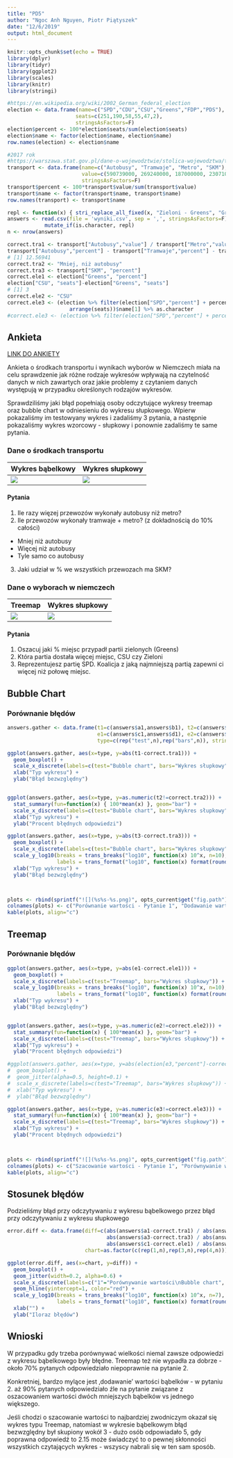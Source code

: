 ```yaml
---
title: "PD5"
author: "Ngoc Anh Nguyen, Piotr Piątyszek"
date: "12/6/2019"
output: html_document
---
```


```r
knitr::opts_chunk$set(echo = TRUE)
library(dplyr)
library(tidyr)
library(ggplot2)
library(scales)
library(knitr)
library(stringi)

#https://en.wikipedia.org/wiki/2002_German_federal_election
election <- data.frame(name=c("SPD","CDU","CSU","Greens","FDP","PDS"),
                      seats=c(251,190,58,55,47,2),
                      stringsAsFactors=F)
election$percent <- 100*election$seats/sum(election$seats)
election$name <- factor(election$name, election$name)
row.names(election) <- election$name

#2017 rok
#https://warszawa.stat.gov.pl/dane-o-wojewodztwie/stolica-wojewodztwa/transport/
transport <- data.frame(name=c("Autobusy", "Tramwaje", "Metro", "SKM"),
                        value=c(590739000, 269240000, 187000000, 23071000),
                        stringsAsFactors=F)
transport$percent <- 100*transport$value/sum(transport$value)
transport$name <- factor(transport$name, transport$name)
row.names(transport) <- transport$name

repl <- function(x) { stri_replace_all_fixed(x, "Zieloni - Greens", "Greens") }
answers <- read.csv(file = 'wyniki.csv', sep = ',', stringsAsFactors=F) %>%
            mutate_if(is.character, repl)
n <- nrow(answers)

correct.tra1 <- transport["Autobusy","value"] / transport["Metro","value"]
transport["Autobusy","percent"] - transport["Tramwaje","percent"] - transport["Metro","percent"]
# [1] 12.56941
correct.tra2 <- "Mniej, niż autobusy"
correct.tra3 <- transport["SKM", "percent"]
correct.ele1 <- election["Greens", "percent"]
election["CSU", "seats"]-election["Greens", "seats"]
# [1] 3
correct.ele2 <- "CSU"
correct.ele3 <- (election %>% filter(election["SPD","percent"] + percent > 50, name!="SPD") %>%
                    arrange(seats))$name[1] %>% as.character
#correct.ele3 <- (election %>% filter(election["SPD","percent"] + percent > 50, name!="SPD") %>% arrange(seats))$percent[1]
```

## Ankieta

[LINK DO ANKIETY](https://l.facebook.com/l.php?u=https%3A%2F%2Fforms.office.com%2FPages%2FResponsePage.aspx%3Fid%3DnCJQO3jNiEWbz5e3Yp4vD2G6lRiaf15ArzAoMSYSC4ZUQkNEM1RKQ1REVVRMVENOUEVDOVZCT1BWUy4u%26fbclid%3DIwAR1phq5M_qa03wPY8HHNb5x8xd3vuBzTO8DoJYyPdLxfNOwLSVNvQ6bAHa0&h=AT0UF_nMNCEbYC7EEOlkPXuohAhGKJO-splvA_7pPRwGVWBQPv5sUrhE9y8EhSgX37FluwOwvbaJ7H2amXd8vOL1WBmQsjb83LpngqRHlyLL5DjrW55FdJbNVFoHXQ)

Ankieta o środkach transportu i wynikach wyborów w Niemczech miała na celu sprawdzenie jak różne rodzaje wykresów wpływają na czytelność danych w nich zawartych oraz jakie problemy z czytaniem danych występują w przypadku określonych rodzajów wykresów.

Sprawdziliśmy jaki błąd popełniają osoby odczytujące wykresy treemap oraz bubble chart w odniesieniu do wykresu słupkowego. Wpierw pokazaliśmy im testowyany wykres i zadaliśmy 3 pytania, a następnie pokazaliśmy wykres wzorcowy - słupkowy i ponownie zadaliśmy te same pytania.

### Dane o środkach transportu
Wykres bąbelkowy|Wykres słupkowy
-|-
![](./bblztm.png)|![](./slupztm.png)

#### Pytania

1. Ile razy więzej przewozów wykonały autobusy niż metro?
2. Ile przewozów wykonały tramwaje + metro? (z dokładnością do 10% całości)

  * Mniej niż autobusy
  * Więcej niż autobusy
  * Tyle samo co autobusy

3. Jaki udział w % we wszystkich przewozach ma SKM?

### Dane o wyborach w niemczech
Treemap|Wykres słupkowy
-|-
![](./cdu.png)|![](./slupcdu.png)

#### Pytania

1. Oszacuj jaki % miejsc przypadł partii zielonych (Greens)
2. Która partia dostała więcej miejsc, CSU czy Zieloni
3. Reprezentujesz partię SPD. Koalicja z jaką najmniejszą partią zapewni ci więcej niż połowę miejsc.

## Bubble Chart

### Porównanie błędów
```r
answers.gather <- data.frame(t1=c(answers$a1,answers$b1), t2=c(answers$a2,answers$b2), t3=c(answers$a3,answers$b3),
                             e1=c(answers$c1,answers$d1), e2=c(answers$c2, answers$d2), e3=c(answers$c3, answers$d3),
                             type=c(rep("test",n),rep("bars",n)), stringsAsFactors=F)

ggplot(answers.gather, aes(x=type, y=abs(t1-correct.tra1))) +
  geom_boxplot() +
  scale_x_discrete(labels=c(test="Bubble chart", bars="Wykres słupkowy")) +
  xlab("Typ wykresu") +
  ylab("Błąd bezwzględny")


ggplot(answers.gather, aes(x=type, y=as.numeric(t2!=correct.tra2))) +
  stat_summary(fun=function(x) { 100*mean(x) }, geom="bar") +
  scale_x_discrete(labels=c(test="Bubble chart", bars="Wykres słupkowy")) +
  xlab("Typ wykresu") +
  ylab("Procent błędnych odpowiedzi")

ggplot(answers.gather, aes(x=type, y=abs(t3-correct.tra3))) +
  geom_boxplot() +
  scale_x_discrete(labels=c(test="Bubble chart", bars="Wykres słupkowy")) +
  scale_y_log10(breaks = trans_breaks("log10", function(x) 10^x, n=10),
                labels = trans_format("log10", function(x) format(round(10^x, 1), nsmall=1))) +
  xlab("Typ wykresu") +
  ylab("Błąd bezwzględny")



plots <- rbind(sprintf("![](%s%s-%s.png)", opts_current$get("fig.path"), opts_current$get("label"), 1:3))
colnames(plots) <- c("Porównanie wartości - Pytanie 1", "Dodawanie wartości - Pytanie 2", "Szacowanie wartości - Pytanie 3")
kable(plots, align="c")
```

## Treemap

### Porównanie błędów
```r

ggplot(answers.gather, aes(x=type, y=abs(e1-correct.ele1))) +
  geom_boxplot() +
  scale_x_discrete(labels=c(test="Treemap", bars="Wykres słupkowy")) +
  scale_y_log10(breaks = trans_breaks("log10", function(x) 10^x, n=10),
                labels = trans_format("log10", function(x) format(round(10^x, 1), nsmall=1))) +
  xlab("Typ wykresu") +
  ylab("Błąd bezwzględny")


ggplot(answers.gather, aes(x=type, y=as.numeric(e2!=correct.ele2))) +
  stat_summary(fun=function(x) { 100*mean(x) }, geom="bar") +
  scale_x_discrete(labels=c(test="Treemap", bars="Wykres słupkowy")) +
  xlab("Typ wykresu") +
  ylab("Procent błędnych odpowiedzi")

#ggplot(answers.gather, aes(x=type, y=abs(election[e3,"percent"]-correct.ele3))) +
#  geom_boxplot() +
#  geom_jitter(alpha=0.5, height=0.1) +
#  scale_x_discrete(labels=c(test="Treemap", bars="Wykres słupkowy")) +
#  xlab("Typ wykresu") +
#  ylab("Błąd bezwzględny")

ggplot(answers.gather, aes(x=type, y=as.numeric(e3!=correct.ele3))) +
  stat_summary(fun=function(x) { 100*mean(x) }, geom="bar") +
  scale_x_discrete(labels=c(test="Treemap", bars="Wykres słupkowy")) +
  xlab("Typ wykresu") +
  ylab("Procent błędnych odpowiedzi")



plots <- rbind(sprintf("![](%s%s-%s.png)", opts_current$get("fig.path"), opts_current$get("label"), 1:3))
colnames(plots) <- c("Szacowanie wartości - Pytanie 1", "Porównywanie wartości - Pytanie 2", "Precyzyjne dodawanie wartości - Pytanie 3")
kable(plots, align="c")
```

## Stosunek błędów
Podzieliśmy błąd przy odczytywaniu z wykresu bąbelkowego przez błąd przy odczytywaniu z wykresu słupkowego

```r
error.diff <- data.frame(diff=c(abs(answers$a1-correct.tra1) / abs(answers$b1-correct.tra1),
                                abs(answers$a3-correct.tra3) / abs(answers$b3-correct.tra3),
                                abs(answers$c1-correct.ele1) / abs(answers$d1-correct.ele1)),
                         chart=as.factor(c(rep(1,n),rep(3,n),rep(4,n))))

ggplot(error.diff, aes(x=chart, y=diff)) +
  geom_boxplot() +
  geom_jitter(width=0.2, alpha=0.6) +
  scale_x_discrete(labels=c("1"="Porównywanie wartości\nBubble chart", "3"="Szacowanie wartości\nBubble chart", "4"="Szacowanie wartości\nTreemap")) +
  geom_hline(yintercept=1, color="red") +
  scale_y_log10(breaks = trans_breaks("log10", function(x) 10^x, n=7),
                labels = trans_format("log10", function(x) format(round(10^x, 1), nsmall=1))) +
  xlab("") +
  ylab("Iloraz błędów")
```

## Wnioski

W przypadku gdy trzeba porównywać wielkości niemal zawsze odpowiedzi z wykresu bąbelkowego były błędne. Treemap też nie wypadła za dobrze - około 70% pytanych odpowiedziało niepoprawnie na pytanie 2.

Konkretniej, bardzo mylące jest ‚dodawanie’  wartości bąbelków - w pytaniu 2. aż 90% pytanych odpowiedziało źle na pytanie związane z oszacowaniem wartości dwóch mniejszych bąbelków vs jednego większego.

Jeśli chodzi o szacowanie wartości to najbardziej zwodniczym okazał się wykres typu Treemap, natomiast w wykresie bąbelkowym błąd bezwzględny był skupiony wokół 3 - dużo osób odpowiadało 5, gdy poprawna odpowiedź to 2.15 może świadczyć to o pewnej skłonności wszystkich czytających wykres - wszyscy nabrali się w ten sam sposób.

